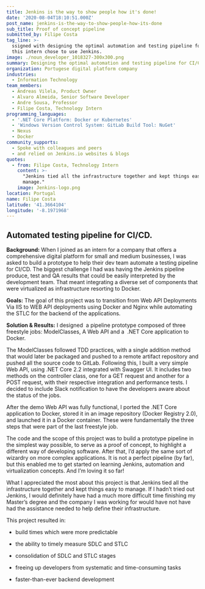 ```yaml
---
title: Jenkins is the way to show people how it's done!
date: '2020-08-04T18:10:51.000Z'
post_name: jenkins-is-the-way-to-show-people-how-its-done
sub_title: Proof of concept pipeline
submitted_by: Filipe Costa
tag_line: >-
  ssigned with designing the optimal automation and testing pipeline for CI/CD,
  this intern chose to use Jenkins.
image: ./noun_developer_1018327-300x300.png
summary: Designing the optimal automation and testing pipeline for CI/CD using Jenkins.
organization: Portugese digital platform company
industries:
  - Information Technology
team_members:
  - Andreas Vilela, Product Owner
  - Alvaro Almeida, Senior Software Developer
  - Andre Sousa, Professor
  - Filipe Costa, Technology Intern
programming_languages:
  - '.NET Core Platform: Docker or Kubernetes'
  - 'Windows Version Control System: GitLab Build Tool: NuGet'
  - Nexus
  - Docker
community_supports:
  - Spoke with colleagues and peers
  - and relied on Jenkins.io websites & blogs
quotes:
  - from: Filipe Costa, Technology Intern
    content: >-
      "Jenkins tied all the infrastructure together and kept things easy to
      manage."
    image: Jenkins-logo.png
location: Portugal
name: Filipe Costa
latitude: '41.3664104'
longitude: '-8.1971968'
---
```

## Automated testing pipeline for CI/CD.

**Background:** When I joined as an intern for a company that offers a comprehensive digital platform for small and medium businesses, I was asked to build a prototype to help their dev team automate a testing pipeline for CI/CD. The biggest challenge I had was having the Jenkins pipeline produce, test and QA results that could be easily interpreted by the development team. That meant integrating a diverse set of components that were virtualized as infrastructure resorting to Docker.

**Goals:** The goal of this project was to transition from Web API Deployments Via IIS to WEB API deployments using Docker and Nginx while automating the STLC for the backend of the applications.

<Testimonal idx="0" />

**Solution & Results:** I designed  a pipeline prototype composed of three freestyle jobs: ModelClasses, A Web API and a  .NET Core application to Docker.

The ModelClasses followed TDD practices, with a single addition method that would later be packaged and pushed to a remote artifact repository and pushed all the source code to GitLab. Following this, I built a very simple Web API, using .NET Core 2.2 integrated with Swagger UI. It includes two methods on the controller class, one for a GET request and another for a POST request, with their respective integration and performance tests. I decided to include Slack notification to have the developers aware about the status of the jobs.

After the demo Web API was fully functional, I ported the .NET Core application to Docker, stored it in an image repository (Docker Registry 2.0), and launched it in a Docker container. These were fundamentally the three steps that were part of the last freestyle job.

The code and the scope of this project was to build a prototype pipeline in the simplest way possible, to serve as a proof of concept, to highlight a different way of developing software. After that, I’d apply the same sort of wizardry on more complex applications. It is not a perfect pipeline (by far), but this enabled me to get started on learning Jenkins, automation and virtualization concepts. And I’m loving it so far!

What I appreciated the most about this project is that Jenkins tied all the infrastructure together and kept things easy to manage. If I hadn’t tried out Jenkins, I would definitely have had a much more difficult time finishing my Master’s degree and the company I was working for would have not have had the assistance needed to help define their infrastructure.

This project resulted in:

-   build times which were more predictable

-   the ability to timely measure SDLC and STLC

-   consolidation of SDLC and STLC stages

-   freeing up developers from systematic and time-consuming tasks

-   faster-than-ever backend development
